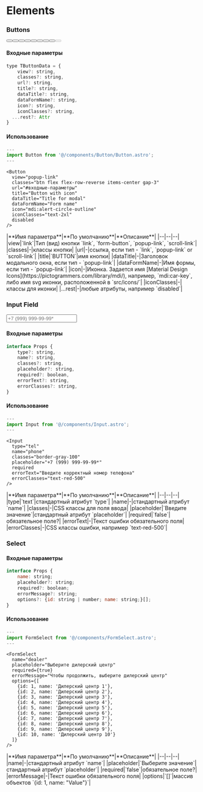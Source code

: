 
# Elements

### **Buttons**

<div class="flex gap-5 flex-wrap mb-10 bg-gray-700 py-10 px-4">
  <Button title="Link" url="/guide/" classes="!m-0" />
  <Button title="Scroll link" view="scroll-link" classes="btn btn-o !m-0" url="#входные-параметры" />
  <Button title="Popup link" view="popup-link" classes="btn black !m-0" url="#common-modal" dataTitle="Popup link" dataFormName="Popup link" />
  <Button title="Form button" view="form-button" classes="btn black btn-o !m-0" />
  <Button title="Button with icon" icon="mdi:account" iconClasses="text-2xl" view="scroll-link" classes="btn white !m-0 flex items-center gap-3" url="#входные-параметры" />
  <Button title="Button with icon" icon="mdi:alert-circle-outline" iconClasses="text-2xl" view="scroll-link" classes="btn white btn-o !m-0 flex flex-row-reverse items-center gap-3" url="#входные-параметры" />
  <Button title="Danger button" view="scroll-link" classes="btn danger !m-0" url="#входные-параметры" />
  <Button title="Danger button" view="scroll-link" classes="btn danger btn-o !m-0" url="#входные-параметры" />
  <Button title="Disabled button" view="form-button" classes="btn black !m-0" disabled />
</div>

#### Входные параметры

```js
type TButtonData = {
	view?: string,
	classes?: string,
	url?: string,
	title?: string,
	dataTitle?: string,
	dataFormName?: string,
	icon?: string,
	iconClasses?: string,
  ...rest?: Attr
}
```

#### Использование
```js
---
import Button from '@/components/Button/Button.astro';
---
```

```astro
<Button 
  view="popup-link" 
  classes="btn flex flex-row-reverse items-center gap-3" 
  url="#входные-параметры" 
  title="Button with icon" 
  dataTitle="Title for modal"
  dataFormName="Form name"
  icon="mdi:alert-circle-outline" 
  iconClasses="text-2xl" 
  disabled
/>
```

<div class="*:!text-left mb-10">
    |**Имя параметра**|**По умолчанию**|**Описание**|
    |--|--|--|
    |view|`link`|Тип (вид) кнопки `link`, `form-button`, `popup-link`, `scroll-link`|
    |classes|-|классы кнопки|
    |url|-|ссылка, если тип - `link`, `popup-link` or `scroll-link`|
    |title|`BUTTON`|имя кнопки|
    |dataTitle|-|Заголовок модального окна, если тип - `popup-link`|
    |dataFormName|-|Имя формы, если тип - `popup-link`|
    |icon|-|Иконка. Задается имя [Material Design Icons](https://pictogrammers.com/library/mdi/), например, `mdi:car-key`, либо имя svg иконки, расположенной в `src/icons/`|
    |iconClasses|-|классы для иконки|
    |...rest|-|любые атрибуты, например `disabled`|
</div>

### **Input Field**

<div class="max-w-xl mb-10">
  <Input
    type="tel"
    name="phone"
    classes="border-gray-100"
    placeholder="+7 (999) 999-99-99*"
    required
    errorText="Введите корректный номер телефона"
    errorClasses="text-red-500 !block"
  />
</div>

#### Входные параметры

```js
interface Props {
    type?: string,
    name?: string,
    classes?: string,
    placeholder?: string,
    required?: boolean,
    errorText?: string,
    errorClasses?: string,
}
```

#### Использование
```js
---
import Input from '@/components/Input.astro';
---
```

```astro
<Input
  type="tel"
  name="phone"
  classes="border-gray-100"
  placeholder="+7 (999) 999-99-99*"
  required
  errorText="Введите корректный номер телефона"
  errorClasses="text-red-500"
/>
```

<div class="*:!text-left mb-10">
    |**Имя параметра**|**По умолчанию**|**Описание**|
    |--|--|--|
    |type|`text`|стандартный атрибут `type`|
    |name|-|стандартный атрибут `name`|
    |classes|-|CSS классы для поля ввода|
    |placeholder|`Введите значение`|стандартный атрибут `placeholder`|
    |required|`false`|обязательное поле?|
    |errorText|-|Текст ошибки обязательного поля|
    |errorClasses|-|CSS классы ошибки, например `text-red-500`|
</div>

### **Select**

<div class="max-w-xl mb-10">
  <FormSelect 
    name="dealer" 
    placeholder="Выберите дилерский центр" 
    required={true} 
    errorMessage="Чтобы продолжить, выберите дилерский центр" 
    options={[
      {id: 1, name: 'Дилерский центр 1'},
      {id: 2, name: 'Дилерский центр 2'},
      {id: 3, name: 'Дилерский центр 3'},
      {id: 4, name: 'Дилерский центр 4'},
      {id: 5, name: 'Дилерский центр 5'},
      {id: 6, name: 'Дилерский центр 6'},
      {id: 7, name: 'Дилерский центр 7'},
      {id: 8, name: 'Дилерский центр 8'},
      {id: 9, name: 'Дилерский центр 9'},
      {id: 10, name: 'Дилерский центр 10'}
    ]} 
  />
</div>

#### Входные параметры

```js
interface Props {
	name: string;
	placeholder?: string;
	required?: boolean;
	errorMessage?: string;
	options?: {id: string | number; name: string;}[];
}
```

#### Использование
```js
---
import FormSelect from '@/components/FormSelect.astro';
---
```

```astro
<FormSelect 
  name="dealer" 
  placeholder="Выберите дилерский центр" 
  required={true} 
  errorMessage="Чтобы продолжить, выберите дилерский центр" 
  options={[
    {id: 1, name: 'Дилерский центр 1'},
    {id: 2, name: 'Дилерский центр 2'},
    {id: 3, name: 'Дилерский центр 3'},
    {id: 4, name: 'Дилерский центр 4'},
    {id: 5, name: 'Дилерский центр 5'},
    {id: 6, name: 'Дилерский центр 6'},
    {id: 7, name: 'Дилерский центр 7'},
    {id: 8, name: 'Дилерский центр 8'},
    {id: 9, name: 'Дилерский центр 9'},
    {id: 10, name: 'Дилерский центр 10'}
  ]} 
/>
```

<div class="*:!text-left mb-10">
    |**Имя параметра**|**По умолчанию**|**Описание**|
    |--|--|--|
    |name|-|стандартный атрибут `name`|
    |placeholder|`Выберите значение`|стандартный атрибут `placeholder`|
    |required|`false`|обязательное поле?|
    |errorMessage|-|Текст ошибки обязательного поля|
    |options|`[]`|массив объектов `{id: 1, name: "Value"}`|
</div>